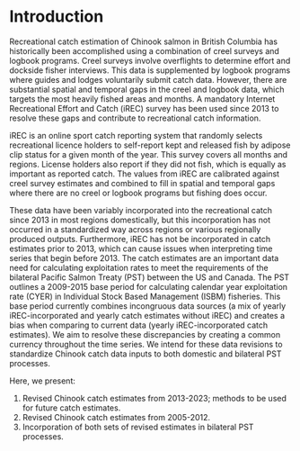 # Introduction {#sec:introduction}

Recreational catch estimation of Chinook salmon in British Columbia has historically been accomplished using a combination of creel surveys and logbook programs. Creel surveys involve overflights to determine effort and dockside fisher interviews. This data is supplemented by logbook programs where guides and lodges voluntarily submit catch data. However, there are substantial spatial and temporal gaps in the creel and logbook data, which targets the most heavily fished areas and months. A mandatory Internet Recreational Effort and Catch (iREC) survey has been used since 2013 to resolve these gaps and contribute to recreational catch information.

iREC is an online sport catch reporting system that randomly selects recreational licence holders to self-report kept and released fish by adipose clip status for a given month of the year. This survey covers all months and regions. License holders also report if they did not fish, which is equally as important as reported catch. The values from iREC are calibrated against creel survey estimates and combined to fill in spatial and temporal gaps where there are no creel or logbook programs but fishing does occur.

These data have been variably incorporated into the recreational catch since 2013 in most regions domestically, but this incorporation has not occurred in a standardized way across regions or various regionally produced outputs. Furthermore, iREC has not be incorporated in catch estimates prior to 2013, which can cause issues when interpreting time series that begin before 2013. The catch estimates are an important data need for calculating exploitation rates to meet the requirements of the bilateral Pacific Salmon Treaty (PST) between the US and Canada. The PST outlines a 2009-2015 base period for calculating calendar year exploitation rate (CYER) in Individual Stock Based Management (ISBM) fisheries. This base period currently combines incongruous data sources (a mix of yearly iREC-incorporated and yearly catch estimates without iREC) and creates a bias when comparing to current data (yearly iREC-incorporated catch estimates). We aim to resolve these discrepancies by creating a common currency throughout the time series. We intend for these data revisions to standardize Chinook catch data inputs to both domestic and bilateral PST processes.

Here, we present:

1.  Revised Chinook catch estimates from 2013-2023; methods to be used for future catch estimates.
2.  Revised Chinook catch estimates from 2005-2012.
3.  Incorporation of both sets of revised estimates in bilateral PST processes.
